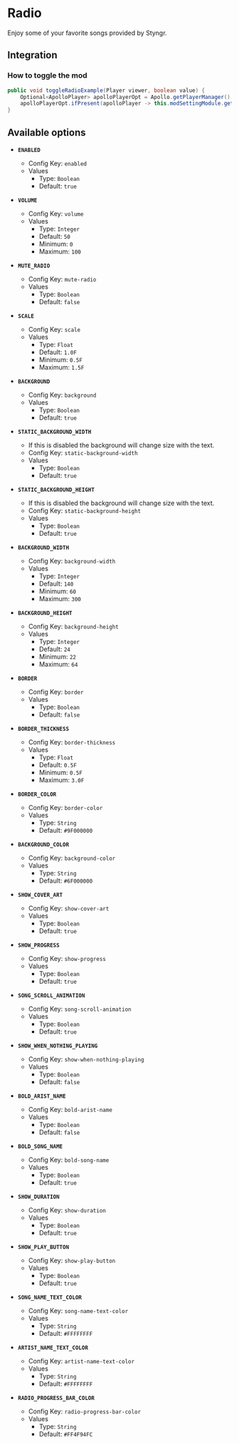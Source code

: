 # Radio

Enjoy some of your favorite songs provided by Styngr.

## Integration

### How to toggle the mod

```java
public void toggleRadioExample(Player viewer, boolean value) {
    Optional<ApolloPlayer> apolloPlayerOpt = Apollo.getPlayerManager().getPlayer(viewer.getUniqueId());
    apolloPlayerOpt.ifPresent(apolloPlayer -> this.modSettingModule.getOptions().set(apolloPlayer, ModRadio.ENABLED, value));
}
```

## Available options

- __`ENABLED`__
    - Config Key: `enabled`
    - Values
        - Type: `Boolean`
        - Default: `true`

- __`VOLUME`__
    - Config Key: `volume`
    - Values
        - Type: `Integer`
        - Default: `50`
        - Minimum: `0`
        - Maximum: `100`

- __`MUTE_RADIO`__
    - Config Key: `mute-radio`
    - Values
        - Type: `Boolean`
        - Default: `false`

- __`SCALE`__
    - Config Key: `scale`
    - Values
        - Type: `Float`
        - Default: `1.0F`
        - Minimum: `0.5F`
        - Maximum: `1.5F`

- __`BACKGROUND`__
    - Config Key: `background`
    - Values
        - Type: `Boolean`
        - Default: `true`

- __`STATIC_BACKGROUND_WIDTH`__
    - If this is disabled the background will change size with the text.
    - Config Key: `static-background-width`
    - Values
        - Type: `Boolean`
        - Default: `true`

- __`STATIC_BACKGROUND_HEIGHT`__
    - If this is disabled the background will change size with the text.
    - Config Key: `static-background-height`
    - Values
        - Type: `Boolean`
        - Default: `true`

- __`BACKGROUND_WIDTH`__
    - Config Key: `background-width`
    - Values
        - Type: `Integer`
        - Default: `140`
        - Minimum: `60`
        - Maximum: `300`

- __`BACKGROUND_HEIGHT`__
    - Config Key: `background-height`
    - Values
        - Type: `Integer`
        - Default: `24`
        - Minimum: `22`
        - Maximum: `64`

- __`BORDER`__
    - Config Key: `border`
    - Values
        - Type: `Boolean`
        - Default: `false`

- __`BORDER_THICKNESS`__
    - Config Key: `border-thickness`
    - Values
        - Type: `Float`
        - Default: `0.5F`
        - Minimum: `0.5F`
        - Maximum: `3.0F`

- __`BORDER_COLOR`__
    - Config Key: `border-color`
    - Values
        - Type: `String`
        - Default: `#9F000000`

- __`BACKGROUND_COLOR`__
    - Config Key: `background-color`
    - Values
        - Type: `String`
        - Default: `#6F000000`

- __`SHOW_COVER_ART`__
    - Config Key: `show-cover-art`
    - Values
        - Type: `Boolean`
        - Default: `true`

- __`SHOW_PROGRESS`__
    - Config Key: `show-progress`
    - Values
        - Type: `Boolean`
        - Default: `true`

- __`SONG_SCROLL_ANIMATION`__
    - Config Key: `song-scroll-animation`
    - Values
        - Type: `Boolean`
        - Default: `true`

- __`SHOW_WHEN_NOTHING_PLAYING`__
    - Config Key: `show-when-nothing-playing`
    - Values
        - Type: `Boolean`
        - Default: `false`

- __`BOLD_ARIST_NAME`__
    - Config Key: `bold-arist-name`
    - Values
        - Type: `Boolean`
        - Default: `false`

- __`BOLD_SONG_NAME`__
    - Config Key: `bold-song-name`
    - Values
        - Type: `Boolean`
        - Default: `true`

- __`SHOW_DURATION`__
    - Config Key: `show-duration`
    - Values
        - Type: `Boolean`
        - Default: `true`

- __`SHOW_PLAY_BUTTON`__
    - Config Key: `show-play-button`
    - Values
        - Type: `Boolean`
        - Default: `true`

- __`SONG_NAME_TEXT_COLOR`__
    - Config Key: `song-name-text-color`
    - Values
        - Type: `String`
        - Default: `#FFFFFFFF`

- __`ARTIST_NAME_TEXT_COLOR`__
    - Config Key: `artist-name-text-color`
    - Values
        - Type: `String`
        - Default: `#FFFFFFFF`

- __`RADIO_PROGRESS_BAR_COLOR`__
    - Config Key: `radio-progress-bar-color`
    - Values
        - Type: `String`
        - Default: `#FF4F94FC`

